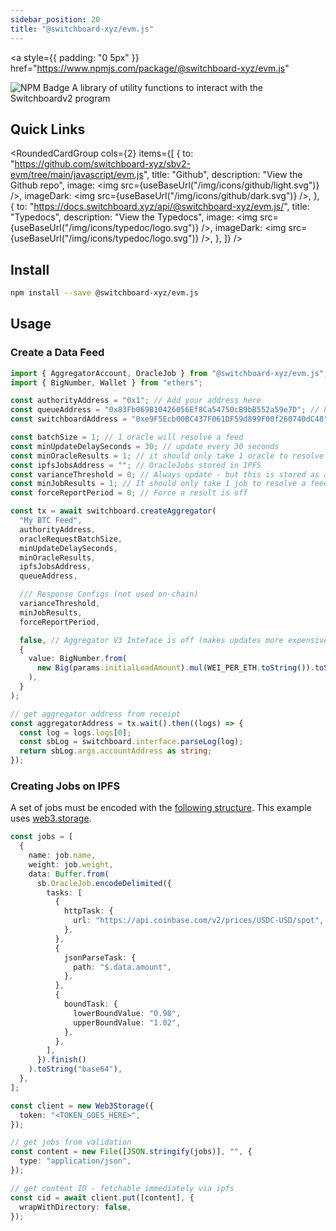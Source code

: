 ```yaml
---
sidebar_position: 20
title: "@switchboard-xyz/evm.js"
---
```


<a
  style={{ padding: "0 5px" }}
  href="https://www.npmjs.com/package/@switchboard-xyz/evm.js"
>
  <img
    alt="NPM Badge"
    src="https://img.shields.io/github/package-json/v/switchboard-xyz/sbv2-evm?color=red&filename=javascript%2Fevm.js%2Fpackage.json&label=%40switchboard-xyz%2Fevm.js&logo=npm"
  />
</a>
A library of utility functions to interact with the Switchboardv2 program

## Quick Links


<RoundedCardGroup
  cols={2}
  items={[
    {
      to: "https://github.com/switchboard-xyz/sbv2-evm/tree/main/javascript/evm.js",
      title: "Github",
      description: "View the Github repo",
      image: <img src={useBaseUrl("/img/icons/github/light.svg")} />,
      imageDark: <img src={useBaseUrl("/img/icons/github/dark.svg")} />,
    },
    {
      to: "https://docs.switchboard.xyz/api/@switchboard-xyz/evm.js/",
      title: "Typedocs",
      description: "View the Typedocs",
      image: <img src={useBaseUrl("/img/icons/typedoc/logo.svg")} />,
      imageDark: <img src={useBaseUrl("/img/icons/typedoc/logo.svg")} />,
    },
  ]}
/>

## Install

```bash npm2yarn
npm install --save @switchboard-xyz/evm.js
```

## Usage

### Create a Data Feed

```typescript
import { AggregatorAccount, OracleJob } from "@switchboard-xyz/evm.js";
import { BigNumber, Wallet } from "ethers";

const authorityAddress = "0x1"; // Add your address here
const queueAddress = "0x83Fb069B10426056Ef8Ca54750cB9bB552a59e7D"; // Permissionless queue address
const switchboardAddress = "0xe9F5Ecb00BC437F061DF59d899F00f260740dC48";

const batchSize = 1; // 1 oracle will resolve a feed
const minUpdateDelaySeconds = 30; // update every 30 seconds
const minOracleResults = 1; // it should only take 1 oracle to resolve the feed
const ipfsJobsAddress = ""; // OracleJobs stored in IPFS
const varianceThreshold = 0; // Always update - but this is stored as a fixed scale factor decimal 18 digits represent the decimal portion of each num
const minJobResults = 1; // It should only take 1 job to resolve a feed
const forceReportPeriod = 0; // Force a result is off

const tx = await switchboard.createAggregator(
  "My BTC Feed",
  authorityAddress,
  oracleRequestBatchSize,
  minUpdateDelaySeconds,
  minOracleResults,
  ipfsJobsAddress,
  queueAddress,

  /// Response Configs (not used on-chain)
  varianceThreshold,
  minJobResults,
  forceReportPeriod,

  false, // Aggregator V3 Inteface is off (makes updates more expensive)
  {
    value: BigNumber.from(
      new Big(params.initialLoadAmount).mul(WEI_PER_ETH.toString()).toString()
    ),
  }
);

// get aggregator address from receipt
const aggregatorAddress = tx.wait().then((logs) => {
  const log = logs.logs[0];
  const sbLog = switchboard.interface.parseLog(log);
  return sbLog.args.accountAddress as string;
});
```

### Creating Jobs on IPFS

A set of jobs must be encoded with the
[following structure](https://ipfs.io/ipfs/bafybeiaprigfe7hakc4hgqyrjtgsbggrpvzfufpufzvpwtzlznyjb5hjw4/%20USD).
This example uses [web3.storage](https://web3.storage).

```typescript
const jobs = [
  {
    name: job.name,
    weight: job.weight,
    data: Buffer.from(
      sb.OracleJob.encodeDelimited({
        tasks: [
          {
            httpTask: {
              url: "https://api.coinbase.com/v2/prices/USDC-USD/spot",
            },
          },
          {
            jsonParseTask: {
              path: "$.data.amount",
            },
          },
          {
            boundTask: {
              lowerBoundValue: "0.98",
              upperBoundValue: "1.02",
            },
          },
        ],
      }).finish()
    ).toString("base64"),
  },
];

const client = new Web3Storage({
  token: "<TOKEN_GOES_HERE>",
});

// get jobs from validation
const content = new File([JSON.stringify(jobs)], "", {
  type: "application/json",
});

// get content ID - fetchable immediately via ipfs
const cid = await client.put([content], {
  wrapWithDirectory: false,
});
```
